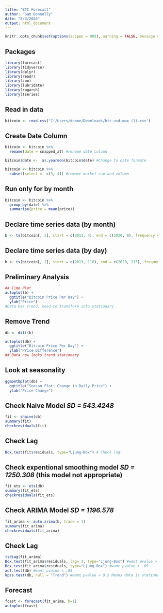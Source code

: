 ---
title: "BTC Forecast"
author: "Sam Donnelly"
date: "8/3/2020"
output: html_document
---

```{r setup, include=FALSE}
knitr::opts_chunk$set(options(scipen = 999), warning = FALSE, message = FALSE)
```

## Packages 
```{r}
library(forecast)
library(tidyverse)
library(dplyr)
library(readr)
library(zoo)
library(lubridate)
library(rugarch)
library(tseries)
```

## Read in data
```{r}
bitcoin <- read.csv("C:/Users/donne/Downloads/btc-usd-max (1).csv") 
```

## Create Date Column
```{r}
bitcoin <- bitcoin %>%
  rename(date = snapped_at) #rename date column

bitcoin$date <-  as.yearmon(bitcoin$date) #Change to date formate

bitcoin <- bitcoin %>%
  subset(select = -c(3, 4)) #remove market cap and volumn 
```

## Run only for by month
```{r}
bitcoin <- bitcoin %>%
  group_by(date) %>%
  summarise(price = mean(price))
```

## Declare time series data (by month)
```{r}
b <- ts(bitcoin[, 2], start = c(2013, 4), end = c(2020, 8), frequency = 12)
```

## Declare time series data (by day)
```{r}
b <- ts(bitcoin[, 2], start = c(2013, 118), end = c(2020, 215), frequency = 365)
```

## Preliminary Analysis
```{r}
## Time Plot
autoplot(b) + 
  ggtitle("Bitcoin Price Per Day") +
  ylab("Price")
#Data has trend, need to transform into stationary
```

## Remove Trend
```{r}
db <- diff(b)

autoplot(db) + 
  ggtitle("Bitcoin Price Per Day") +
  ylab("Price Difference")
## Data now looks trend stationary
```

## Look at seasonality
```{r}
ggmonthplot(db) +
  ggtitle("Season Plot: Change in Daily Price") +
  ylab("Price Change")
```

## Check Naive Model *SD = 543.4248*
```{r}
fit <- snaive(db)
summary(fit)
checkresiduals(fit)
```

## Check Lag 
```{r}
Box.test(fit$residuals, type="Ljung-Box") # Check lag: 
```

## Check expentional smoothing model *SD = 1250.308* (this model not appropriate)
```{r}
fit_ets <- ets(db)
summary(fit_ets)
checkresiduals(fit_ets)
```

## Check ARIMA Model *SD = 1196.578*
```{r}
fit_arima <- auto.arima(b, trace = 1)
summary(fit_arima)
checkresiduals(fit_arima)
```

## Check Lag 
```{r}
tsdiag(fit_arima)
Box.test(fit_arima$residuals, lag= 3, type="Ljung-Box") #want pvalue > .05
Box.test(fit_arima$residuals, type="Ljung-Box") #want pvalue > .05
adf.test(db) #want pvalue < .05
kpss.test(db, null = "Trend") #want pvalue > 0.5 Means data is stationary 
```

## Forecast
```{r}
fcast <- forecast(fit_arima, h=1)
autoplot(fcast)
```
